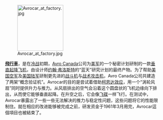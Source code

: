 [[File:Avrocar_at_factory.jpg|150px]]

'''[[阿芙罗飞车|飛行車]]'''，是在[[冷战|冷战]]初期，[[Avro_Canada|Avro Canada]]公司为[[美军|美军]]的一个秘密计划研制的一款[[垂直起降飞机|垂直起降飞机]]，由设计师[[约翰·弗洛斯特|约翰·弗洛斯特]]的“蓝天”研究计划的最终产物。为了帮助[[美国空军|美国空军]]及[[美国陆军|美国陆军]]研制更先进的[[战斗机|战斗机]]与[[战术攻击机|战术攻击机]]，Avro Canada公司共建造了两架“概念验证机”。Avrocar的目的是尝试着借助[[康达效应|柯恩达效应]]，用一个“涡轮风扇”同时提供升力与推力。从风扇排出的空气会沿着这个圆盘状的飞机边缘向下排出，从而使它能够垂直起降。在升空之后，它会像[[飞碟|飞碟]]一样飞行。在测试中，Avrocar暴露出了一些一些无法解决的推力与稳定性问题，这些问题将它的性能限制住。就在相应的改进能够被完成之前，研发资金于1961年3月用完，Avrocar這個項目也被結束了。